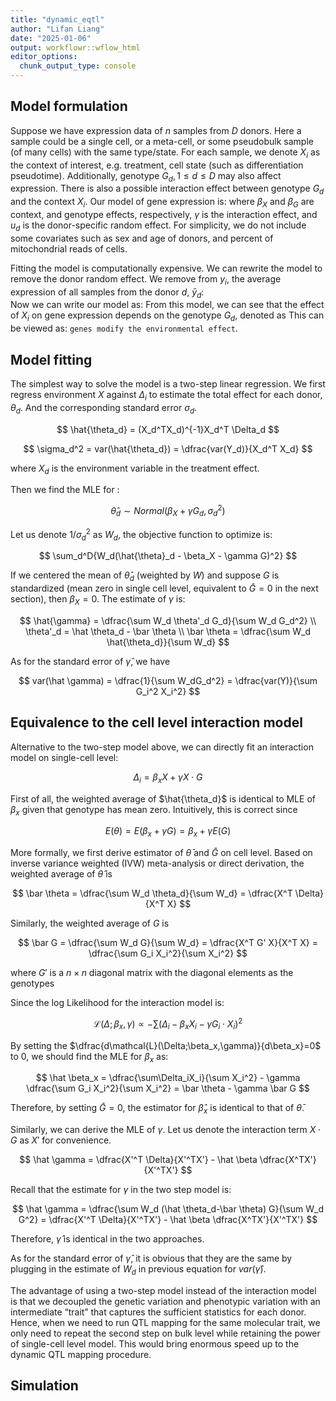 ```yaml
---
title: "dynamic_eqtl"
author: "Lifan Liang"
date: "2025-01-06"
output: workflowr::wflow_html
editor_options:
  chunk_output_type: console
---
```


## Model formulation

Suppose we have expression data of $n$ samples from $D$ donors. Here a sample could be a single cell, or a meta-cell, or some pseudobulk sample (of many cells) with the same type/state. For each sample, we denote $X_i$ as the context of interest, e.g. treatment, cell state (such as differentiation pseudotime). Additionally, genotype $G_d, 1 \leq d \leq D$ may also affect expression. There is also a possible interaction effect between genotype $G_d$ and the context $X_i$. Our model of gene expression is: 
\begin{equation}
    y_i = \mu + \beta_X X_i + \beta_G G_d + \gamma X_i \cdot G_d + u_d + \epsilon_i,
\end{equation}
where $\beta_X$ and $\beta_G$ are context, and genotype effects, respectively, $\gamma$ is the interaction effect, and $u_d$ is the donor-specific random effect. For simplicity, we do not include some covariates such as sex and age of donors, and percent of mitochondrial reads of cells. 

Fitting the model is computationally expensive. We can rewrite the model to remove the donor random effect. We remove from $y_i$, the average expression of all samples from the donor $d$, $\bar{y}_d$:  
\begin{equation}
    \Delta_i = y_i - \bar{y}_d. 
\end{equation}
Now we can write our model as: 
\begin{equation}
    \Delta_i = \beta_X X_i + \gamma X_i G_d + \epsilon_i = X_i (\beta_X + \gamma G_d) + \epsilon_i. 
\end{equation}
From this model, we can see that the effect of $X_i$ on gene expression depends on the genotype $G_d$, denoted as
\begin{equation}
    \theta_d = \beta_X + \gamma G_d
\end{equation}
This can be viewed as: ``genes modify the environmental effect``. 


## Model fitting

The simplest way to solve the model is a two-step linear regression. We first regress environment $X$ against $\Delta_i$ to estimate the total effect for each donor, $\theta_d$. And the corresponding standard error $\sigma_d$. 

$$
\hat{\theta_d} = (X_d^TX_d)^{-1}X_d^T \Delta_d 
$$

$$
\sigma_d^2 = var(\hat{\theta_d}) = \dfrac{var(Y_d)}{X_d^T X_d}
$$

where $X_d$ is the environment variable in the treatment effect.

Then we find the MLE for \gamma:

$$
\hat{\theta}_d \sim Normal(\beta_X + \gamma G_d, \sigma_d^2)
$$

Let us denote $1/\sigma_d^2$ as $W_d$, the objective function to optimize is:

$$
\sum_d^D{W_d(\hat{\theta}_d - \beta_X - \gamma G)^2}
$$

If we centered the mean of $\hat{\theta}_d$ (weighted by $W$) and suppose $G$ is standardized (mean zero in single cell level, equivalent to $\bar G=0$ in the next section), then $\beta_X=0$. The estimate of $\gamma$ is:

$$
\hat{\gamma} = \dfrac{\sum W_d \theta'_d G_d}{\sum W_d G_d^2}
\\
\theta'_d = \hat \theta_d - \bar \theta
\\
\bar \theta = \dfrac{\sum W_d \hat{\theta_d}}{\sum W_d}
$$

As for the standard error of $\hat \gamma$, we have

$$
var(\hat \gamma) = \dfrac{1}{\sum W_dG_d^2} = \dfrac{var(Y)}{\sum G_i^2 X_i^2}
$$




## Equivalence to the cell level interaction model

Alternative to the two-step model above, we can directly fit an interaction model on single-cell level:

$$
\Delta_i = \beta_x X + \gamma X\cdot G
$$

First of all, the weighted average of $\hat{\theta_d}$ is identical to MLE of $\beta_x$ given that genotype has mean zero. Intuitively, this is correct since

$$
E(\theta) = E(\beta_x+\gamma G) = \beta_x + \gamma E(G)
$$

More formally, we first derive estimator of $\bar \theta$ and $\bar G$ on cell level. Based on inverse variance weighted (IVW) meta-analysis or direct derivation, the weighted average of $\hat{\theta}$ is

$$
\bar \theta = \dfrac{\sum W_d \theta_d}{\sum W_d} = \dfrac{X^T \Delta}{X^T X}
$$

Similarly, the weighted average of $G$ is

$$
\bar G = \dfrac{\sum W_d G}{\sum W_d} = \dfrac{X^T G' X}{X^T X} = \dfrac{\sum G_i X_i^2}{\sum X_i^2}
$$

where $G'$ is a $n\times n$ diagonal matrix with the diagonal elements as the genotypes

Since the log Likelihood for the interaction model is:

$$
\mathcal{L}(\Delta;\beta_x,\gamma) \propto -\sum(\Delta_i-\beta_xX_i-\gamma G_i\cdot X_i)^2
$$

By setting the $\dfrac{d\mathcal{L}(\Delta;\beta_x,\gamma)}{d\beta_x}=0$ to 0, we should find the MLE for $\beta_x$ as:

$$
\hat \beta_x = \dfrac{\sum\Delta_iX_i}{\sum X_i^2} - \gamma \dfrac{\sum G_i X_i^2}{\sum X_i^2} = \bar \theta - \gamma \bar G
$$

Therefore, by setting $\bar G = 0$, the estimator for $\hat \beta_x$ is identical to that of $\bar \theta$. 

Similarly, we can derive the MLE of $\gamma$. Let us denote the interaction term $X\cdot G$ as $X'$ for convenience.

$$
\hat \gamma = \dfrac{X'^T \Delta}{X'^TX'} - \hat \beta \dfrac{X^TX'}{X'^TX'}
$$

Recall that the estimate for $\gamma$ in the two step model is:

$$
\hat \gamma = \dfrac{\sum W_d (\hat \theta_d-\bar \theta) G}{\sum W_d G^2} = \dfrac{X'^T \Delta}{X'^TX'} - \hat \beta \dfrac{X^TX'}{X'^TX'}
$$

Therefore, $\hat \gamma$ is identical in the two approaches.

As for the standard error of $\hat \gamma$, it is obvious that they are the same by plugging in the estimate of $W_d$ in previous equation for $var(\hat \gamma)$.

The advantage of using a two-step model instead of the interaction model is that we decoupled the genetic variation and phenotypic variation with an intermediate "trait" that captures the sufficient statistics for each donor. Hence, when we need to run QTL mapping for the same molecular trait, we only need to repeat the second step on bulk level while retaining the power of single-cell level model. This would bring enormous speed up to the dynamic QTL mapping procedure.

## Simulation





